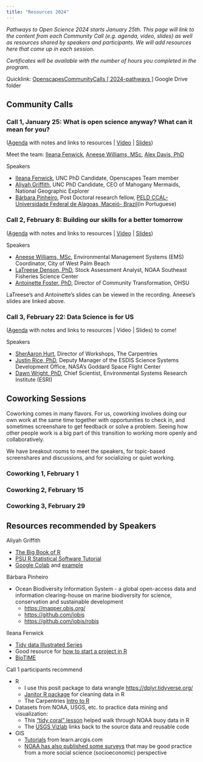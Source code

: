 ```yaml
---
title: "Resources 2024"
---
```


*Pathways to Open Science 2024 starts January 25th. This page will link to the content from each Community Call (e.g. agenda, video, slides) as well as resources shared by speakers and participants. We will add resources here that come up in each session.*

*Certificates will be available with the number of hours you completed in the program.*

Quicklink: [OpenscapesCommunityCalls \[ 2024-pathways \]](https://drive.google.com/drive/folders/1H4krhccewqitgE39g7VAPFQKf0aaUu82?usp=drive_link) Google Drive folder

## Community Calls

### Call 1, January 25: What is open science anyway? What can it mean for you?

([Agenda](https://docs.google.com/document/d/1rRq6UweAtBzAD1ZiemnghrvolOkqTAdNJLiDm4woa8U/edit#heading=h.v4arp372yz2n) with notes and links to resources \| [Video](https://drive.google.com/file/d/128PREjilaB7Y0jULVd7b8_VZLRPkvSPz/view?usp=drive_link) \| [Slides](https://docs.google.com/presentation/d/1LN3bMRdxZXE_4yqOBPF30mz8hAf-6gGx2v1hMHBecRc/))

Meet the team: [Ileana Fenwick](https://twitter.com/_ileanaf), [Aneese Williams, MSc](https://www.linkedin.com/in/aneese-williams-mps-80a846b6/), [Alex Davis, PhD](http://www.alexandracddavis.com/)

Speakers

-   [Ileana Fenwick](https://twitter.com/_ileanaf), UNC PhD Candidate, Openscapes Team member
-   [Aliyah Griffith](https://aliyahgg.wixsite.com/aliyah-griffith/), UNC PhD Candidate, CEO of Mahogany Mermaids, National Geographic Explorer
-   [Bárbara Pinheiro](https://www.instagram.com/barbara.pin/), Post Doctoral research fellow, [PELD CCAL- Universidade Federal de Alagoas, Maceió- Brazil](https://sites.google.com/view/peld-costa-dos-corais-al/equipe?authuser=0)(in Portuguese)

### Call 2, February 8: Building our skills for a better tomorrow

([Agenda](https://docs.google.com/document/d/1rRq6UweAtBzAD1ZiemnghrvolOkqTAdNJLiDm4woa8U/edit#heading=h.y0zhyd3y1f29) with notes and links to resources \| [Video](https://drive.google.com/file/d/1hUEs7flNMa5yd7YUha9tau-BGBSjAbS3/) \| [Slides](https://docs.google.com/presentation/d/1FFCBGvOmr1FpCaKK7JU0C5rpdv2oQ7_Q/))

Speakers

-   [Aneese Williams, MSc](https://www.linkedin.com/in/aneese-williams-mps-80a846b6/), Environmental Management Systems (EMS) Coordinator, City of West Palm Beach
-   [LaTreese Denson, PhD](https://www.bweems.org/member-directory/latreese-s-denson-ph-d), Stock Assessment Analyst, NOAA Southeast Fisheries Science Center
-   [Antoinette Foster, PhD](https://www.ohsu.edu/racial-equity-and-inclusion-center/our-people), Director of Community Transformation, OHSU

LaTreese's and Antoinette's slides can be viewed in the recording. Aneese's slides are linked above.

### Call 3, February 22: Data Science is for US

([Agenda](https://docs.google.com/document/d/1rRq6UweAtBzAD1ZiemnghrvolOkqTAdNJLiDm4woa8U/edit#heading=h.t7xxkwa7gaf4) with notes and links to resources \| Video \| Slides) to come!

Speakers

-   [SherAaron Hurt](https://carpentries.org/team/), Director of Workshops, The Carpentries
-   [Justin Rice, PhD](https://www.nasa.gov/image-article/deputy-manager-justin-rice/), Deputy Manager of the ESDIS Science Systems Development Office, NASA's Goddard Space Flight Center
-   [Dawn Wright, PhD](https://twitter.com/deepseadawn), Chief Scientist, Environmental Systems Research Institute (ESRI)

## Coworking Sessions

Coworking comes in many flavors. For us, coworking involves doing our own work at the same time together with opportunities to check in, and sometimes screenshare to get feedback or solve a problem. Seeing how other people work is a big part of this transition to working more openly and collaboratively.

We have breakout rooms to meet the speakers, for topic-based screenshares and discussions, and for socializing or quiet working.

### Coworking 1, February 1

### Coworking 2, February 15

### Coworking 3, February 29

## Resources recommended by Speakers

Aliyah Griffith

-   [The Big Book of R](https://www.bigbookofr.com/)
-   [PSU R Statistical Software Tutorial](https://online.stat.psu.edu/statprogram/tutorials/statistical-software/r)
-   [Google Colab](https://colab.google/) and [example](https://colab.research.google.com/github/microsoft/torchgeo/blob/releases/v0.4/docs/tutorials/trainers.ipynb#scrollTo=b13c2251)

Bárbara Pinheiro

-   Ocean Biodiversity Information System - a global open-access data and information clearing-house on marine biodiversity for science, conservation and sustainable development
    -   <https://mapper.obis.org/>
    -   <https://github.com/iobis>
    -   <https://github.com/iobis/robis>

Ileana Fenwick

-   [Tidy data Illustrated Series](https://www.openscapes.org/blog/2020/10/12/tidy-data/)
-   Good resource for [how to start a project in R](https://njsilbiger.github.io/GettingStarted/)
-   [BioTIME](https://biotime.st-andrews.ac.uk/)

Call 1 participants recommend

-   R
    -   I use this posit package to data wrangle <https://dplyr.tidyverse.org/>
    -   [Janitor R package](https://sfirke.github.io/janitor/) for cleaning data in R
    -   The Carpentries [Intro to R](https://datacarpentry.org/R-genomics/01-intro-to-R.html)
-   Datasets from NOAA, USGS, etc. to practice data mining and visualization:
    -   This ["tidy coral" lesson](https://nceas.github.io/crescynt-training/tidy_coral) helped walk through NOAA buoy data in R
    -   The [USGS Vizlab](https://labs.waterdata.usgs.gov/visualizations/) links back to the source data and reusable code
-   GIS
    -   [Tutorials](https://learn.arcgis.com/en/projects/predict-seagrass-habitats-with-machine-learning/) from learn.arcgis.com
    -   [NOAA has also published some surveys](https://experience.arcgis.com/experience/dfe13b44993b4449bf47422db9d0e1a6/) that may be good practice from a more social science (socioeconomic) perspective
